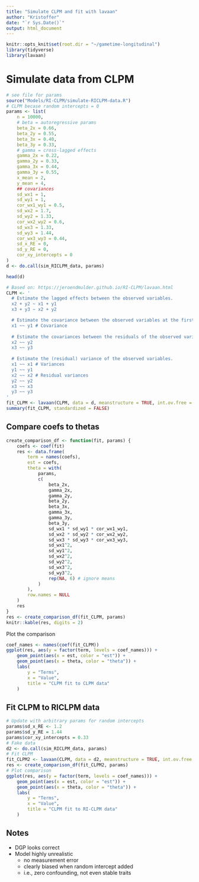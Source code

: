```yaml
---
title: "Simulate CLPM and fit with lavaan"
author: "Kristoffer"
date: "`r Sys.Date()`"
output: html_document
---
```


```r
knitr::opts_knit$set(root.dir = "~/gametime-longitudinal")
library(tidyverse)
library(lavaan)
```


# Simulate data from CLPM
```r
# see file for params
source("Models/RI-CLPM/simulate-RICLPM-data.R")
# CLPM becase random intercepts = 0
params <- list(
    n = 10000,
    # beta = autoregressive params
    beta_2x = 0.66,
    beta_2y = 0.55,
    beta_3x = 0.40,
    beta_3y = 0.33,
    # gamma = cross-lagged effects
    gamma_2x = 0.22,
    gamma_2y = 0.33,
    gamma_3x = 0.44,
    gamma_3y = 0.55,
    x_mean = 2,
    y_mean = 4,
    ## covariances
    sd_wx1 = 1,
    sd_wy1 = 1,
    cor_wx1_wy1 = 0.5,
    sd_wx2 = 1.7,
    sd_wy2 = 1.33,
    cor_wx2_wy2 = 0.6,
    sd_wx3 = 1.33,
    sd_wy3 = 1.44,
    cor_wx3_wy3 = 0.44,
    sd_x_RE = 0,
    sd_y_RE = 0,
    cor_xy_intercepts = 0
)
d <- do.call(sim_RICLPM_data, params)

head(d)
```

```r
# Based on: https://jeroendmulder.github.io/RI-CLPM/lavaan.html
CLPM <- '
  # Estimate the lagged effects between the observed variables.
  x2 + y2 ~ x1 + y1
  x3 + y3 ~ x2 + y2

  # Estimate the covariance between the observed variables at the first wave. 
  x1 ~~ y1 # Covariance
  
  # Estimate the covariances between the residuals of the observed variables.
  x2 ~~ y2
  x3 ~~ y3
  
  # Estimate the (residual) variance of the observed variables.
  x1 ~~ x1 # Variances
  y1 ~~ y1 
  x2 ~~ x2 # Residual variances
  y2 ~~ y2 
  x3 ~~ x3 
  y3 ~~ y3 
'
fit_CLPM <- lavaan(CLPM, data = d, meanstructure = TRUE, int.ov.free = TRUE) 
summary(fit_CLPM, standardized = FALSE)
```

## Compare coefs to thetas
```r
create_comparison_df <- function(fit, params) {
    coefs <- coef(fit)
    res <- data.frame(
        term = names(coefs),
        est = coefs,
        theta = with(
            params,
            c(
                beta_2x,
                gamma_2x,
                gamma_2y,
                beta_2y,
                beta_3x,
                gamma_3x,
                gamma_3y,
                beta_3y,
                sd_wx1 * sd_wy1 * cor_wx1_wy1,
                sd_wx2 * sd_wy2 * cor_wx2_wy2,
                sd_wx3 * sd_wy3 * cor_wx3_wy3,
                sd_wx1^2,
                sd_wy1^2,
                sd_wx2^2,
                sd_wy2^2,
                sd_wx3^2,
                sd_wy3^2,
                rep(NA, 6) # ignore means
            )
        ),
        row.names = NULL
    )
    res
}
res <- create_comparison_df(fit_CLPM, params)
knitr::kable(res, digits = 2)
```

Plot the comparison
```r
coef_names <- names(coef(fit_CLPM))
ggplot(res, aes(y = factor(term, levels = coef_names))) +
    geom_point(aes(x = est, color = "est")) +
    geom_point(aes(x = theta, color = "theta")) +
    labs(
        y = "Terms", 
        x = "Value",
        title = "CLPM fit to CLPM data"
    )
```

## Fit CLPM to RICLPM data
```r
# Update with arbitrary params for random intercepts
params$sd_x_RE <- 1.2
params$sd_y_RE = 1.44
params$cor_xy_intercepts = 0.33
# Fake data
d2 <- do.call(sim_RICLPM_data, params)
# Fit CLPM
fit_CLPM2 <- lavaan(CLPM, data = d2, meanstructure = TRUE, int.ov.free = TRUE) 
res <- create_comparison_df(fit_CLPM2, params)
# Plot comparison
ggplot(res, aes(y = factor(term, levels = coef_names))) +
    geom_point(aes(x = est, color = "est")) +
    geom_point(aes(x = theta, color = "theta")) +
    labs(
        y = "Terms", 
        x = "Value",
        title = "CLPM fit to RI-CLPM data"
    )
```


## Notes
* DGP looks correct
* Model highly unrealistic
    - no measurement error
    - clearly biased when random intercept added
    - i.e., zero confounding, not even stable traits

